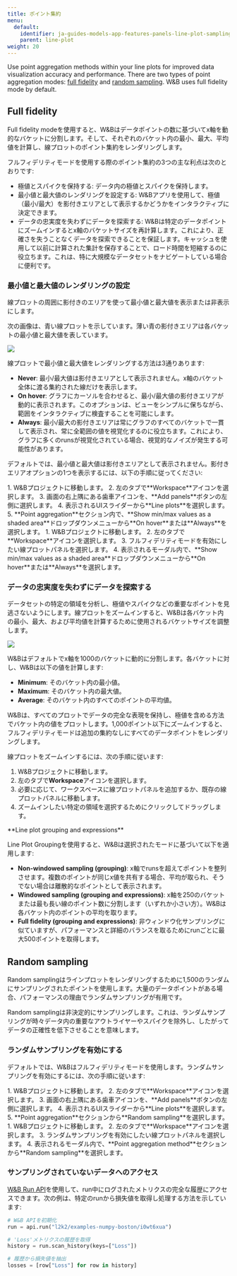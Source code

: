 ---
title: ポイント集約
menu:
  default:
    identifier: ja-guides-models-app-features-panels-line-plot-sampling
    parent: line-plot
weight: 20
---

Use point aggregation methods within your line plots for improved data visualization accuracy and performance. There are two types of point aggregation modes: [full fidelity](#full-fidelity) and [random sampling](#random-sampling). W&B uses full fidelity mode by default.

## Full fidelity

Full fidelity modeを使用すると、W&Bはデータポイントの数に基づいてx軸を動的なバケットに分割します。そして、それぞれのバケット内の最小、最大、平均値を計算し、線プロットのポイント集約をレンダリングします。

フルフィデリティモードを使用する際のポイント集約の3つの主な利点は次のとおりです:

* 極値とスパイクを保持する: データ内の極値とスパイクを保持します。
* 最小値と最大値のレンダリングを設定する: W&Bアプリを使用して、極値（最小/最大）を影付きエリアとして表示するかどうかをインタラクティブに決定できます。
* データの忠実度を失わずにデータを探索する: W&Bは特定のデータポイントにズームインするとx軸のバケットサイズを再計算します。これにより、正確さを失うことなくデータを探索できることを保証します。キャッシュを使用して以前に計算された集計を保存することで、ロード時間を短縮するのに役立ちます。これは、特に大規模なデータセットをナビゲートしている場合に便利です。

### 最小値と最大値のレンダリングの設定

線プロットの周囲に影付きのエリアを使って最小値と最大値を表示または非表示にします。

次の画像は、青い線プロットを示しています。薄い青の影付きエリアは各バケットの最小値と最大値を表しています。

<Frame>
    <img src="/images/app_ui/shaded-areas.png"  />
</Frame>

線プロットで最小値と最大値をレンダリングする方法は3通りあります:

* **Never**: 最小/最大値は影付きエリアとして表示されません。x軸のバケット全体に渡る集約された線だけを表示します。
* **On hover**: グラフにカーソルを合わせると、最小/最大値の影付きエリアが動的に表示されます。このオプションは、ビューをシンプルに保ちながら、範囲をインタラクティブに検査することを可能にします。
* **Always**: 最小/最大の影付きエリアは常にグラフのすべてのバケットで一貫して表示され、常に全範囲の値を視覚化するのに役立ちます。これにより、グラフに多くのrunsが視覚化されている場合、視覚的なノイズが発生する可能性があります。

デフォルトでは、最小値と最大値は影付きエリアとして表示されません。影付きエリアオプションの1つを表示するには、以下の手順に従ってください:

<Tabs>
<Tab title="All charts in a workspace">
1. W&Bプロジェクトに移動します。
2. 左のタブで**Workspace**アイコンを選択します。
3. 画面の右上隅にある歯車アイコンを、**Add panels**ボタンの左側に選択します。
4. 表示されるUIスライダーから**Line plots**を選択します。
5. **Point aggregation**セクション内で、**Show min/max values as a shaded area**ドロップダウンメニューから**On hover**または**Always**を選択します。
</Tab>
<Tab title="Individual chart in a workspace">
1. W&Bプロジェクトに移動します。
2. 左のタブで**Workspace**アイコンを選択します。
3. フルフィデリティモードを有効にしたい線プロットパネルを選択します。
4. 表示されるモーダル内で、**Show min/max values as a shaded area**ドロップダウンメニューから**On hover**または**Always**を選択します。
</Tab>
</Tabs>

### データの忠実度を失わずにデータを探索する

データセットの特定の領域を分析し、極値やスパイクなどの重要なポイントを見逃さないようにします。線プロットをズームインすると、W&Bは各バケット内の最小、最大、および平均値を計算するために使用されるバケットサイズを調整します。

<Frame>
    <img src="/images/app_ui/zoom_in.gif"  />
</Frame>

W&Bはデフォルトでx軸を1000のバケットに動的に分割します。各バケットに対し、W&Bは以下の値を計算します:

- **Minimum**: そのバケット内の最小値。
- **Maximum**: そのバケット内の最大値。
- **Average**: そのバケット内のすべてのポイントの平均値。

W&Bは、すべてのプロットでデータの完全な表現を保持し、極値を含める方法でバケット内の値をプロットします。1,000ポイント以下にズームインすると、フルフィデリティモードは追加の集約なしにすべてのデータポイントをレンダリングします。

線プロットをズームインするには、次の手順に従います:

1. W&Bプロジェクトに移動します。
2. 左のタブで**Workspace**アイコンを選択します。
3. 必要に応じて、ワークスペースに線プロットパネルを追加するか、既存の線プロットパネルに移動します。
4. ズームインしたい特定の領域を選択するためにクリックしてドラッグします。

<Note>
**Line plot grouping and expressions**

Line Plot Groupingを使用すると、W&Bは選択されたモードに基づいて以下を適用します:

- **Non-windowed sampling (grouping)**: x軸でrunsを超えてポイントを整列させます。複数のポイントが同じx値を共有する場合、平均が取られ、そうでない場合は離散的なポイントとして表示されます。
- **Windowed sampling (grouping and expressions)**: x軸を250のバケットまたは最も長い線のポイント数に分割します（いずれか小さい方）。W&Bは各バケット内のポイントの平均を取ります。
- **Full fidelity (grouping and expressions)**: 非ウィンドウ化サンプリングに似ていますが、パフォーマンスと詳細のバランスを取るためにrunごとに最大500ポイントを取得します。
</Note>

## Random sampling

Random samplingはラインプロットをレンダリングするために1,500のランダムにサンプリングされたポイントを使用します。大量のデータポイントがある場合、パフォーマンスの理由でランダムサンプリングが有用です。

<Danger>
Random samplingは非決定的にサンプリングします。これは、ランダムサンプリングが時々データ内の重要なアウトライヤーやスパイクを除外し、したがってデータの正確性を低下させることを意味します。
</Danger>

### ランダムサンプリングを有効にする
デフォルトでは、W&Bはフルフィデリティモードを使用します。ランダムサンプリングを有効にするには、次の手順に従います:

<Tabs>
<Tab title="All charts in a workspace">
1. W&Bプロジェクトに移動します。
2. 左のタブで**Workspace**アイコンを選択します。
3. 画面の右上隅にある歯車アイコンを、**Add panels**ボタンの左側に選択します。
4. 表示されるUIスライダーから**Line plots**を選択します。
5. **Point aggregation**セクションから**Random sampling**を選択します。
</Tab>
<Tab title="Individual chart in a workspace">
1. W&Bプロジェクトに移動します。
2. 左のタブで**Workspace**アイコンを選択します。
3. ランダムサンプリングを有効にしたい線プロットパネルを選択します。
4. 表示されるモーダル内で、**Point aggregation method**セクションから**Random sampling**を選択します。
</Tab>
</Tabs>

### サンプリングされていないデータへのアクセス

[W&B Run API](/ja/ref/python/public-api/run)を使用して、run中にログされたメトリクスの完全な履歴にアクセスできます。次の例は、特定のrunから損失値を取得し処理する方法を示しています:

```python
# W&B APIを初期化
run = api.run("l2k2/examples-numpy-boston/i0wt6xua")

# 'Loss'メトリクスの履歴を取得
history = run.scan_history(keys=["Loss"])

# 履歴から損失値を抽出
losses = [row["Loss"] for row in history]
```